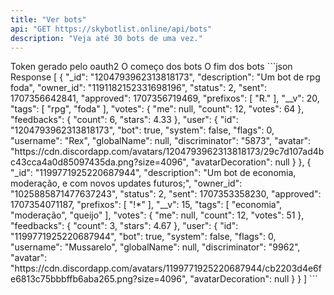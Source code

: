 ```yaml
---
title: "Ver bots"
api: "GET https://skybotlist.online/api/bots"
description: "Veja até 30 bots de uma vez."
---
```


<ParamField header="Authorization" type="string" placeholder="Bearer *">
Token gerado pelo oauth2
</ParamField>
<ParamField type="integer" query="min">
  O começo dos bots
</ParamField>
<ParamField type="integer" query="max">
  O fim dos bots
</ParamField>

<ResponseExample>
```json Response
[
	{
		"_id": "1204793962313818173",
		"description": "Um bot de rpg foda",
		"owner_id": "1191182152331698196",
		"status": 2,
		"sent": 1707356642841,
		"approved": 1707356719469,
		"prefixos": [
			"R."
		],
		"__v": 20,
		"tags": [
			"rpg",
			"foda"
		],
		"votes": {
			"me": null,
			"count": 12,
			"votes": 64
		},
		"feedbacks": {
			"count": 6,
			"stars": 4.33
		},
		"user": {
			"id": "1204793962313818173",
			"bot": true,
			"system": false,
			"flags": 0,
			"username": "Rex",
			"globalName": null,
			"discriminator": "5873",
			"avatar": "https://cdn.discordapp.com/avatars/1204793962313818173/29c7d107ad4bc43cca4a0d85097435da.png?size=4096",
			"avatarDecoration": null
		}
	},
	{
		"_id": "1199771925220687944",
		"description": "Um bot de economia, moderação, e com novos updates futuros;",
		"owner_id": "1025885871477637243",
		"status": 2,
		"sent": 1707353358230,
		"approved": 1707354071187,
		"prefixos": [
			"!*"
		],
		"__v": 15,
		"tags": [
			"economia",
			"moderação",
			"queijo"
		],
		"votes": {
			"me": null,
			"count": 12,
			"votes": 51
		},
		"feedbacks": {
			"count": 3,
			"stars": 4.67
		},
		"user": {
			"id": "1199771925220687944",
			"bot": true,
			"system": false,
			"flags": 0,
			"username": "Mussarelo",
			"globalName": null,
			"discriminator": "9962",
			"avatar": "https://cdn.discordapp.com/avatars/1199771925220687944/cb2203d4e6fe6813c75bbbffb6aba265.png?size=4096",
			"avatarDecoration": null
		}
	}
]
```
</ResponseExample>